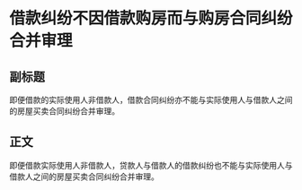 # 借款纠纷不因借款购房而与购房合同纠纷合并审理
## 副标题
即便借款的实际使用人非借款人，借款合同纠纷亦不能与实际使用人与借款人之间的房屋买卖合同纠纷合并审理。
## 正文
即便借款实际使用人非借款人，贷款人与借款人的借款纠纷也不能与实际使用人与借款人之间的房屋买卖合同纠纷合并审理。